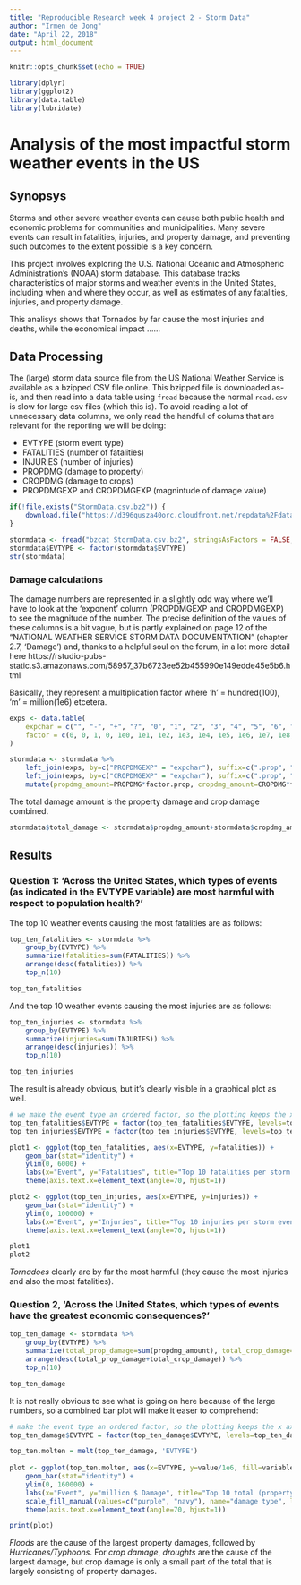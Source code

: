 ```yaml
---
title: "Reproducible Research week 4 project 2 - Storm Data"
author: "Irmen de Jong"
date: "April 22, 2018"
output: html_document
---
```


```r
knitr::opts_chunk$set(echo = TRUE)

library(dplyr)
library(ggplot2)
library(data.table)
library(lubridate)
```

# Analysis of the most impactful storm weather events in the US

## Synopsys

Storms and other severe weather events can cause both public health and economic problems for communities and municipalities. Many severe events can result in fatalities, injuries, and property damage, and preventing such outcomes to the extent possible is a key concern.

This project involves exploring the U.S. National Oceanic and Atmospheric Administration's (NOAA) storm database. This database tracks characteristics of major storms and weather events in the United States, including when and where they occur, as well as estimates of any fatalities, injuries, and property damage.

This analisys shows that Tornados by far cause the most injuries and deaths,
while the economical impact ......


## Data Processing

The (large) storm data source file from the US National Weather Service is available
as a bzipped CSV file online. This bzipped file is downloaded as-is,
and then read into a data table using ``fread`` because the normal ``read.csv`` is slow for large csv files (which this is).
To avoid reading a lot of unnecessary data columns, we only read the handful of colums that are relevant for the reporting we will be doing:

- EVTYPE (storm event type)
- FATALITIES (number of fatalities)
- INJURIES (number of injuries)
- PROPDMG (damage to property)
- CROPDMG (damage to crops)
- PROPDMGEXP and CROPDMGEXP (magnintude of damage value)


```r
if(!file.exists("StormData.csv.bz2")) {
    download.file("https://d396qusza40orc.cloudfront.net/repdata%2Fdata%2FStormData.csv.bz2", method="curl", destfile="StormData.csv.bz2")
}

stormdata <- fread("bzcat StormData.csv.bz2", stringsAsFactors = FALSE, select=c("EVTYPE", "FATALITIES", "INJURIES", "PROPDMG", "PROPDMGEXP", "CROPDMG", "CROPDMGEXP"))
stormdata$EVTYPE <- factor(stormdata$EVTYPE)
str(stormdata)
```

### Damage calculations

The damage numbers are represented in a slightly odd way where we'll have
to look at the 'exponent' column (PROPDMGEXP and CROPDMGEXP) to see the magnitude of the number.
The precise definition of the values of these columns is a bit vague, but is partly explained on page 12 of the "NATIONAL WEATHER SERVICE STORM DATA DOCUMENTATION" (chapter 2.7, 'Damage') and, thanks to a helpful soul on the forum, in a lot more detail here https://rstudio-pubs-static.s3.amazonaws.com/58957_37b6723ee52b455990e149edde45e5b6.html

Basically, they represent a multiplication factor where 'h' = hundred(100), 'm' = million(1e6) etcetera.

```r
exps <- data.table(
    expchar = c("", "-", "+", "?", "0", "1", "2", "3", "4", "5", "6", "7", "8", "9", "H", "h", "K", "k", "M", "m", "B", "b"),
    factor = c(0, 0, 1, 0, 1e0, 1e1, 1e2, 1e3, 1e4, 1e5, 1e6, 1e7, 1e8, 1e9, 100, 100, 1000, 1000, 1e6, 1e6, 1e9, 1e9)
)

stormdata <- stormdata %>%
    left_join(exps, by=c("PROPDMGEXP" = "expchar"), suffix=c(".prop", ".crop")) %>%
    left_join(exps, by=c("CROPDMGEXP" = "expchar"), suffix=c(".prop", ".crop"))  %>%
    mutate(propdmg_amount=PROPDMG*factor.prop, cropdmg_amount=CROPDMG*factor.crop)
```

The total damage amount is the property damage and crop damage combined.

```r
stormdata$total_damage <- stormdata$propdmg_amount+stormdata$cropdmg_amount
```

## Results

### Question 1: 'Across the United States, which types of events (as indicated in the EVTYPE variable) are most harmful with respect to population health?'

The top 10 weather events causing the most fatalities are as follows:
```r
top_ten_fatalities <- stormdata %>% 
    group_by(EVTYPE) %>% 
    summarize(fatalities=sum(FATALITIES)) %>% 
    arrange(desc(fatalities)) %>%
    top_n(10)

top_ten_fatalities
```

And the top 10 weather events causing the most injuries are as follows:
```r
top_ten_injuries <- stormdata %>% 
    group_by(EVTYPE) %>% 
    summarize(injuries=sum(INJURIES)) %>% 
    arrange(desc(injuries)) %>%
    top_n(10)

top_ten_injuries
```

The result is already obvious, but it's clearly visible in a graphical plot as well.

```r
# we make the event type an ordered factor, so the plotting keeps the x axis sort order:
top_ten_fatalities$EVTYPE = factor(top_ten_fatalities$EVTYPE, levels=top_ten_fatalities$EVTYPE)
top_ten_injuries$EVTYPE = factor(top_ten_injuries$EVTYPE, levels=top_ten_injuries$EVTYPE)

plot1 <- ggplot(top_ten_fatalities, aes(x=EVTYPE, y=fatalities)) +
    geom_bar(stat="identity") +
    ylim(0, 6000) +
    labs(x="Event", y="Fatalities", title="Top 10 fatalities per storm event\nsource: US National Weather Service Storm Data 1950-2011") +
    theme(axis.text.x=element_text(angle=70, hjust=1))

plot2 <- ggplot(top_ten_injuries, aes(x=EVTYPE, y=injuries)) +
    geom_bar(stat="identity") +
    ylim(0, 100000) +
    labs(x="Event", y="Injuries", title="Top 10 injuries per storm event\nsource: US National Weather Service Storm Data 1950-2011") +
    theme(axis.text.x=element_text(angle=70, hjust=1))
```
```r
plot1
plot2
```

*Tornadoes* clearly are by far the most harmful (they cause the most injuries and also the most fatalities).



### Question 2, 'Across the United States, which types of events have the greatest economic consequences?'


```r
top_ten_damage <- stormdata %>% 
    group_by(EVTYPE) %>% 
    summarize(total_prop_damage=sum(propdmg_amount), total_crop_damage=sum(cropdmg_amount)) %>% 
    arrange(desc(total_prop_damage+total_crop_damage)) %>%
    top_n(10)

top_ten_damage
```

It is not really obvious to see what is going on here because of the
large numbers, so a combined bar plot will make it easer to comprehend:

```r
# make the event type an ordered factor, so the plotting keeps the x axis sort order:
top_ten_damage$EVTYPE = factor(top_ten_damage$EVTYPE, levels=top_ten_damage$EVTYPE)

top_ten.molten = melt(top_ten_damage, 'EVTYPE')
    
plot <- ggplot(top_ten.molten, aes(x=EVTYPE, y=value/1e6, fill=variable)) +
    geom_bar(stat="identity") +
    ylim(0, 160000) +
    labs(x="Event", y="million $ Damage", title="Top 10 total (property+crop) damage per storm event\nsource: US National Weather Service Storm Data 1950-2011") +
    scale_fill_manual(values=c("purple", "navy"), name="damage type", labels=c("property", "crops")) +
    theme(axis.text.x=element_text(angle=70, hjust=1))
```
```r
print(plot)
```

*Floods* are the cause of the largest property damages, followed by *Hurricanes/Typhoons*.
For *crop damage*, *droughts* are the cause of the largest damage, but crop damage is only a small part of the total that is largely consisting of property damages.
